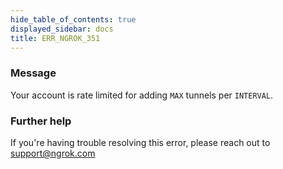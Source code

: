 ```yaml
---
hide_table_of_contents: true
displayed_sidebar: docs
title: ERR_NGROK_351
---
```




### Message

Your account is rate limited for adding `MAX` tunnels per `INTERVAL`.

<ErrorDetails error="err_ngrok_351" />

### Further help

If you're having trouble resolving this error, please reach out to [support@ngrok.com](mailto:support@ngrok.com?subject=Help%20with%20ERR_NGROK_351)
